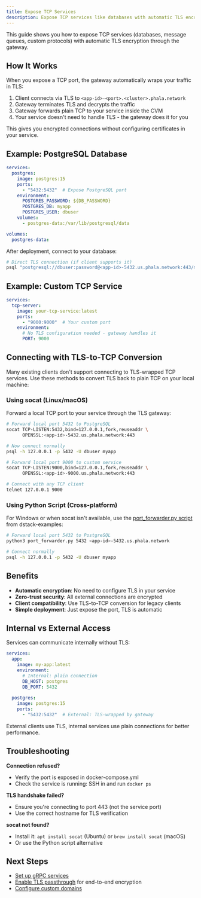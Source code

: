 ```yaml
---
title: Expose TCP Services
description: Expose TCP services like databases with automatic TLS encryption
---
```


This guide shows you how to expose TCP services (databases, message queues, custom protocols) with automatic TLS encryption through the gateway.

## How It Works

When you expose a TCP port, the gateway automatically wraps your traffic in TLS:
1. Client connects via TLS to `<app-id>-<port>.<cluster>.phala.network`
2. Gateway terminates TLS and decrypts the traffic
3. Gateway forwards plain TCP to your service inside the CVM
4. Your service doesn't need to handle TLS - the gateway does it for you

This gives you encrypted connections without configuring certificates in your service.

## Example: PostgreSQL Database

```yaml
services:
  postgres:
    image: postgres:15
    ports:
      - "5432:5432"  # Expose PostgreSQL port
    environment:
      POSTGRES_PASSWORD: ${DB_PASSWORD}
      POSTGRES_DB: myapp
      POSTGRES_USER: dbuser
    volumes:
      - postgres-data:/var/lib/postgresql/data

volumes:
  postgres-data:
```

After deployment, connect to your database:
```bash
# Direct TLS connection (if client supports it)
psql "postgresql://dbuser:password@<app-id>-5432.us.phala.network:443/myapp?sslmode=require"
```

## Example: Custom TCP Service

```yaml
services:
  tcp-server:
    image: your-tcp-service:latest
    ports:
      - "9000:9000"  # Your custom port
    environment:
      # No TLS configuration needed - gateway handles it
      PORT: 9000
```

## Connecting with TLS-to-TCP Conversion

Many existing clients don't support connecting to TLS-wrapped TCP services. Use these methods to convert TLS back to plain TCP on your local machine:

### Using socat (Linux/macOS)

Forward a local TCP port to your service through the TLS gateway:

```bash
# Forward local port 5432 to PostgreSQL
socat TCP-LISTEN:5432,bind=127.0.0.1,fork,reuseaddr \
      OPENSSL:<app-id>-5432.us.phala.network:443

# Now connect normally
psql -h 127.0.0.1 -p 5432 -U dbuser myapp
```

```bash
# Forward local port 9000 to custom service
socat TCP-LISTEN:9000,bind=127.0.0.1,fork,reuseaddr \
      OPENSSL:<app-id>-9000.us.phala.network:443

# Connect with any TCP client
telnet 127.0.0.1 9000
```

### Using Python Script (Cross-platform)

For Windows or when socat isn't available, use the [port_forwarder.py script](https://github.com/Dstack-TEE/dstack-examples/blob/main/tcp-port-forwarding/port_forwarder.py) from dstack-examples:

```bash
# Forward local port 5432 to PostgreSQL
python3 port_forwarder.py 5432 <app-id>-5432.us.phala.network

# Connect normally
psql -h 127.0.0.1 -p 5432 -U dbuser myapp
```

## Benefits

- **Automatic encryption**: No need to configure TLS in your service
- **Zero-trust security**: All external connections are encrypted
- **Client compatibility**: Use TLS-to-TCP conversion for legacy clients
- **Simple deployment**: Just expose the port, TLS is automatic

## Internal vs External Access

Services can communicate internally without TLS:
```yaml
services:
  app:
    image: my-app:latest
    environment:
      # Internal: plain connection
      DB_HOST: postgres
      DB_PORT: 5432
      
  postgres:
    image: postgres:15
    ports:
      - "5432:5432"  # External: TLS-wrapped by gateway
```

External clients use TLS, internal services use plain connections for better performance.

## Troubleshooting

**Connection refused?**
- Verify the port is exposed in docker-compose.yml
- Check the service is running: SSH in and run `docker ps`

**TLS handshake failed?**
- Ensure you're connecting to port 443 (not the service port)
- Use the correct hostname for TLS verification

**socat not found?**
- Install it: `apt install socat` (Ubuntu) or `brew install socat` (macOS)
- Or use the Python script alternative

## Next Steps

- [Set up gRPC services](setup-grpc-service)
- [Enable TLS passthrough](tls-passthrough) for end-to-end encryption
- [Configure custom domains](setup-custom-domain)